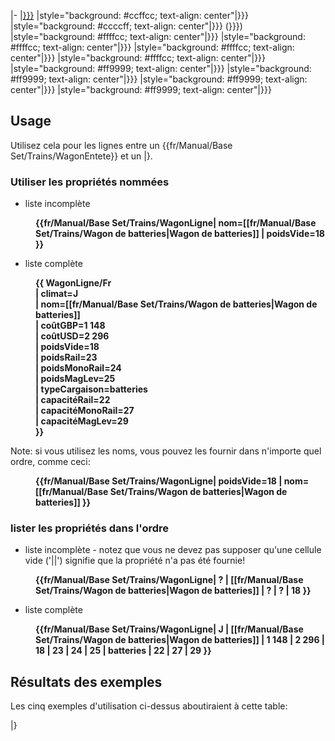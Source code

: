 <includeonly>
|-
|[[fr/Manual/Base Set/TSRJ|{{{1|{{{climat|?}}}}}}]]
|style="background: #ccffcc; text-align: center"|{{{2|{{{nom|?}}}}}}
|style="background: #ccccff; text-align: center"|{{{3|{{{coûtGBP|?}}}}}} ({{{4|{{{coûtUSD|?}}}}}})
|style="background: #ffffcc; text-align: center"|{{{5|{{{poidsVide|?}}}}}}
|style="background: #ffffcc; text-align: center"|{{{6|{{{poidsRail|?}}}}}}
|style="background: #ffffcc; text-align: center"|{{{7|{{{poidsMonoRail|?}}}}}}
|style="background: #ffffcc; text-align: center"|{{{8|{{{poidsMagLev|?}}}}}}
|style="background: #ff9999; text-align: center"|{{{9|{{{typeCargaison|?}}}}}}
|style="background: #ff9999; text-align: center"|{{{10|{{{capacitéRail|?}}}}}}
|style="background: #ff9999; text-align: center"|{{{11|{{{capacitéMonoRail|?}}}}}}
|style="background: #ff9999; text-align: center"|{{{12|{{{capacitéMagLev|?}}}}}}</includeonly>
<noinclude>
== Usage ==

Utilisez cela pour les lignes entre un <nowiki>{{fr/Manual/Base Set/Trains/WagonEntete}}</nowiki> et un |}.

=== Utiliser les propriétés nommées ===

* liste incomplète
:'''<nowiki>{{fr/Manual/Base Set/Trains/WagonLigne| nom=[[fr/Manual/Base Set/Trains/Wagon de batteries|Wagon de batteries]] | poidsVide=18 }}</nowiki>'''

* liste complète
:'''<nowiki>{{ WagonLigne/Fr</nowiki>'''
:'''| climat=J'''
:'''<nowiki>| nom=[[fr/Manual/Base Set/Trains/Wagon de batteries|Wagon de batteries]]</nowiki>'''
:'''| coûtGBP=1 148'''
:'''| coûtUSD=2 296'''
:'''| poidsVide=18'''
:'''| poidsRail=23'''
:'''| poidsMonoRail=24'''
:'''| poidsMagLev=25'''
:'''| typeCargaison=batteries'''
:'''| capacitéRail=22'''
:'''| capacitéMonoRail=27'''
:'''| capacitéMagLev=29'''
:'''}}'''

Note: si vous utilisez les noms, vous pouvez les fournir dans n'importe quel ordre, comme ceci:
:'''<nowiki>{{fr/Manual/Base Set/Trains/WagonLigne| poidsVide=18 | nom=[[fr/Manual/Base Set/Trains/Wagon de batteries|Wagon de batteries]] }}</nowiki>'''

=== lister les propriétés dans l'ordre ===

* liste incomplète - notez que vous ne devez pas supposer qu'une cellule vide ('||') signifie que la propriété n'a pas été fournie!
:'''<nowiki>{{fr/Manual/Base Set/Trains/WagonLigne| ? | [[fr/Manual/Base Set/Trains/Wagon de batteries|Wagon de batteries]] | ? | ? | 18 }}</nowiki>'''

* liste complète
:'''<nowiki>{{fr/Manual/Base Set/Trains/WagonLigne| J | [[fr/Manual/Base Set/Trains/Wagon de batteries|Wagon de batteries]] | 1 148 | 2 296 | 18 | 23 | 24 | 25 | batteries | 22 | 27 | 29 }}</nowiki>'''

== Résultats des exemples ==

Les cinq exemples d'utilisation ci-dessus aboutiraient à cette table:

{{fr/Manual/Base Set/Trains/WagonEntete}}

{{fr/Manual/Base Set/Trains/WagonLigne| nom=[[fr/Manual/Base Set/Trains/Wagon de batteries|Wagon de batteries]] | poidsVide=18 }}

{{fr/Manual/Base Set/Trains/WagonLigne| climat=J
| nom=[[fr/Manual/Base Set/Trains/Wagon de batteries|Wagon de batteries]]
| coûtGBP=1 148
| coûtUSD=2 296
| poidsVide=18
| poidsRail=23
| poidsMonoRail=24
| poidsMagLev=25
| typeCargaison=batteries
| capacitéRail=22
| capacitéMonoRail=27
| capacitéMagLev=29
}}

{{fr/Manual/Base Set/Trains/WagonLigne| poidsVide=18 | nom=[[fr/Manual/Base Set/Trains/Wagon de batteries|Wagon de batteries]] }}

{{fr/Manual/Base Set/Trains/WagonLigne| ? | [[fr/Manual/Base Set/Trains/Wagon de batteries|Wagon de batteries]] | ? | ? | 18 }}

{{fr/Manual/Base Set/Trains/WagonLigne| J | [[fr/Manual/Base Set/Trains/Wagon de batteries|Wagon de batteries]] | 1 148 | 2 296 | 18 | 23 | 24 | 25 | batteries | 22 | 27 | 29 }}

|}

</noinclude>